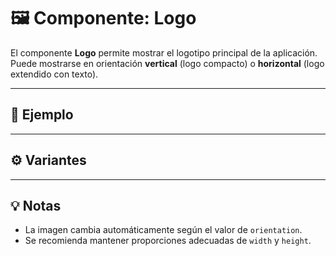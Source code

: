 
# 🖼️ Componente: Logo

El componente **Logo** permite mostrar el logotipo principal de la aplicación.  
Puede mostrarse en orientación **vertical** (logo compacto) o **horizontal** (logo extendido con texto).

---

## 📸 Ejemplo

<Logo orientation="vertical" width={100} height={100} />

---

## ⚙️ Variantes

<Logo orientation="horizontal" width={150} height={80} />

---

## 💡 Notas

- La imagen cambia automáticamente según el valor de `orientation`.  
- Se recomienda mantener proporciones adecuadas de `width` y `height`.
